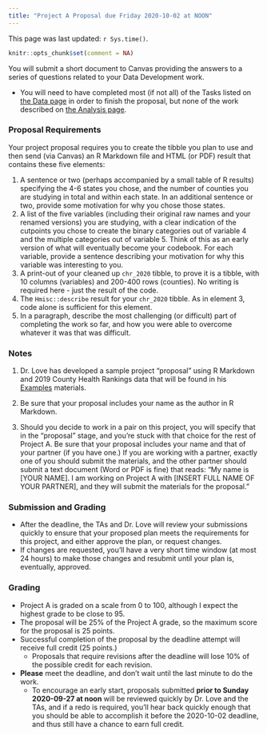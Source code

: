 ---
title: "Project A Proposal due Friday 2020-10-02 at NOON"
---

This page was last updated: `r Sys.time()`.

```{r setup, include=FALSE}
knitr::opts_chunk$set(comment = NA)
```

You will submit a short document to Canvas providing the answers to a series of questions related to your Data Development work. 

- You will need to have completed most (if not all) of the Tasks listed on [the Data page](data.html) in order to finish the proposal, but none of the work described on [the Analysis page](analysis.html).

### Proposal Requirements

Your project proposal requires you to create the tibble you plan to use and then send (via Canvas) an R Markdown file and HTML (or PDF) result that contains these five elements:

1. A sentence or two (perhaps accompanied by a small table of R results) specifying the 4-6 states you chose, and the number of counties you are studying in total and within each state. In an additional sentence or two, provide some motivation for why you chose those states.
2. A list of the five variables (including their original raw names and your renamed versions) you are studying, with a clear indication of the cutpoints you chose to create the binary categories out of variable 4 and the multiple categories out of variable 5. Think of this as an early version of what will eventually become your codebook. For each variable, provide a sentence describing your motivation for why this variable was interesting to you.
3. A print-out of your cleaned up `chr_2020` tibble, to prove it is a tibble, with 10 columns (variables) and 200-400 rows (counties). No writing is required here - just the result of the code.
4. The `Hmisc::describe` result for your `chr_2020` tibble. As in element 3, code alone is sufficient for this element.
5. In a paragraph, describe the most challenging (or difficult) part of completing the work so far, and how you were able to overcome whatever it was that was difficult. 


### Notes

1. Dr. Love has developed a sample project "proposal" using R Markdown and 2019 County Health Rankings data that will be found in his [Examples](examples.html) materials.

2. Be sure that your proposal includes your name as the author in R Markdown.

3. Should you decide to work in a pair on this project, you will specify that in the "proposal" stage, and you're stuck with that choice for the rest of Project A. Be sure that your proposal includes your name and that of your partner (if you have one.) If you are working with a partner, exactly one of you should submit the materials, and the other partner should submit a text document (Word or PDF is fine) that reads: "My name is [YOUR NAME]. I am working on Project A with [INSERT FULL NAME OF YOUR PARTNER], and they will submit the materials for the proposal."

### Submission and Grading

- After the deadline, the TAs and Dr. Love will review your submissions quickly to ensure that your proposed plan meets the requirements for this project, and either approve the plan, or request changes. 
- If changes are requested, you'll have a very short time window (at most 24 hours) to make those changes and resubmit until your plan is, eventually, approved. 

### Grading

- Project A is graded on a scale from 0 to 100, although I expect the highest grade to be close to 95.
- The proposal will be 25% of the Project A grade, so the maximum score for the proposal is 25 points.
- Successful completion of the proposal by the deadline attempt will receive full credit (25 points.)
    - Proposals that require revisions after the deadline will lose 10% of the possible credit for each revision.
- **Please** meet the deadline, and don't wait until the last minute to do the work.
    - To encourage an early start, proposals submitted **prior to Sunday 2020-09-27 at noon** will be reviewed quickly by Dr. Love and the TAs, and if a redo is required, you'll hear back quickly enough that you should be able to accomplish it before the 2020-10-02 deadline, and thus still have a chance to earn full credit.

